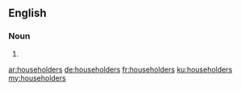 ==English==

===Noun===
{{head|en|plural}}

# {{plural of|householder|lang=en}}

[[ar:householders]]
[[de:householders]]
[[fr:householders]]
[[ku:householders]]
[[my:householders]]
